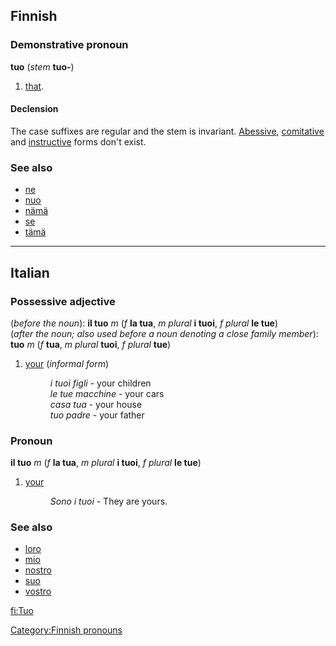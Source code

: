 ==Finnish==

===Demonstrative pronoun===
'''tuo''' (''stem'' '''tuo-''')

# [[that]].

====Declension====
The case suffixes are regular and the stem is invariant. [[Abessive]], [[comitative]] and [[instructive]] forms don't exist.

===See also===
*[[ne#Finnish|ne]]
*[[nuo#Finnish|nuo]]
*[[nämä#Finnish|nämä]]
*[[se#Finnish|se]]
*[[tämä#Finnish|tämä]]

[[Category:Finnish pronouns]]
----

==Italian==
===Possessive adjective===
(''before the noun''): '''il tuo''' ''m'' (''f'' '''la tua''', ''m plural'' '''i tuoi''', ''f plural'' '''le tue''')<br>
(''after the noun; also used before a noun denoting a close family member''): '''tuo''' ''m'' (''f'' '''tua''', ''m plural'' '''tuoi''', ''f plural'' '''tue''')

#[[your]] (''informal form'')
#:''i tuoi figli'' - your children<!--masculine plural example before noun-->
#:''le tue macchine'' - your cars<!--feminine plural example before noun-->
#:''casa tua'' - your house<!--feminine singular example after noun-->
#:''tuo padre'' - your father<!--masculine singular example before close family member-->

===Pronoun===
'''il tuo''' ''m'' (''f'' '''la tua''', ''m plural'' '''i tuoi''', ''f plural'' '''le tue''')

#[[your]]
#:''Sono i tuoi'' - They are yours.

===See also===
*[[loro]]
*[[mio]]
*[[nostro]]
*[[suo]]
*[[vostro]]

[[fi:Tuo]]
